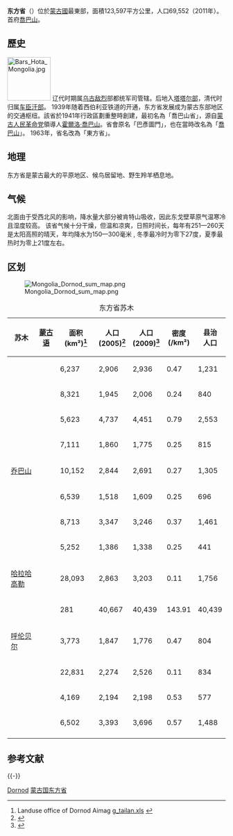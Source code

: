 {{Infobox settlement
| name = 东方省<br />Dornod Province
| native_name = Дорнод аймаг<br />{{MongolUnicode|ᠳᠣᠷᠤᠨᠠᠳᠤ}}{{MongolUnicode|ᠠᠶᠢᠮᠠᠭ}}
| native_name_lang = mn
| settlement_type = [[省_(蒙古國)|省]]
| image_skyline = 
| image_alt =
| image_caption =
| image_flag = Mn flag dornod aimag 2001.svg
| flag_alt =
| image_seal = 
| seal_alt =
| image_shield = Mn coa dornod aimag 2001.svg
| shield_alt =
| nickname =
| motto =
| image_map = Dornod in Mongolia.svg
| map_alt =
| map_caption = 
| pushpin_map =
| pushpin_label_position =
| pushpin_map_alt =
| pushpin_map_caption =
| latd = 48 |latm = 04 |lats =  |latNS = N
| longd = 114 |longm = 30 |longs =  |longEW = E
| coor_pinpoint =
| coordinates_type = 
| coordinates_display = inline,title
| coordinates_footnotes =
| subdivision_type = 國家
| subdivision_name = 蒙古國
| established_title = 成立
| established_date = {{Start date|1941}}
| founder =
| seat_type = 省城
| seat = [[喬巴山_(城市)|喬巴山]]
| government_footnotes =
| leader_party =
| leader_title = 
| leader_name =  
| unit_pref = Metric<!-- or US or UK -->
| area_footnotes =
| area_total_km2 = 123597.43
| area_land_km2 =
| area_water_km2 =
| area_water_percent =
| area_note = 
| elevation_footnotes =
| elevation_m =
| population_footnotes =
| population_total = 69552
| population_as_of = 2011
| population_density_km2 = auto
| population_demonym = 
| population_note = <ref>[http://www.statis.mn/portal/content_files/comppmedia/cxls0x1534.xls Dornod Aimag Statistic Office. Annual Report 2009]{{dead link|date=2017年11月 |bot=InternetArchiveBot |fix-attempted=yes }}</ref>
| timezone1 = UTC+8
| utc_offset1 =
| timezone1_DST =
| utc_offset1_DST =
| postal_code_type =
| postal_code =
| area_code_type =
| area_code = +976 (0)158
| iso_code = MN-061
| website = {{URL|dornod.gov.mn}}
| footnotes =
}}

'''东方省'''（{{lang-mn|Дорнод аймаг|Dornod aimag}}）位於[[蒙古國|蒙古國]]最東部，面積123,597平方公里，人口69,552（2011年）。首府[[喬巴山_(城市)|喬巴山]]。

== 歷史 ==
[[File:Bars_Hota_Mongolia.jpg|100px]]
辽代时期属[[乌古|乌古]][[敌烈|敌烈]]部都统军司管辖。后地入[[塔塔尔部|塔塔尔部]]，清代时归属[[车臣汗部|车臣汗部]]。
1939年随着西伯利亚铁道的开通，东方省发展成为蒙古东部地区的交通枢纽。該省於1941年行政區劃重整時創建，最初名為「喬巴山省」，源自[[蒙古人民革命党|蒙古人民革命党]]領導人[[霍爾洛·喬巴山|霍爾洛·喬巴山]]。省會原名「巴彥圖門」，也在當時改名為「[[喬巴山_(城市)|喬巴山]]」。
1963年，省名改為「東方省」。

== 地理 ==
东方省是蒙古最大的平原地区、候鸟居留地、野生羚羊栖息地。

== 气候 ==
北面由于受西北风的影响，降水量大部分被肯特山吸收，因此东戈壁草原气温寒冷且湿度较高。 该省气候十分干燥，但温和凉爽，日照时间长，每年有251—260天是太阳高照的晴天，年均降水为150—300毫米 , 冬季最冷时为零下27度，夏季最热时为零上21度左右。

== 区划 ==
[[File:Mongolia_Dornod_sum_map.png|thumb]]
{| class="wikitable"
|+ 东方省苏木
|-
! 苏木
! [[蒙古语|蒙古语]]
! 面积 (km²)<ref name="statis">Landuse office of Dornod Aimag [http://www.dornod.mn/gazar/Huuliud_doc/g_tailan.xls g_tailan.xls] {{Wayback|url=http://www.dornod.mn/gazar/Huuliud_doc/g_tailan.xls |date=20070928081604 }}</ref>
! 人口 <br>(2005)<ref>{{Cite web |url=http://www.dornod-library.mn/index.php?option=com_content&view=article&id=78%3A2009-04-07-08-53-42&catid=40%3A2009-04-06-02-54-02&Itemid=83&showall=1 |title=Dornod Aimag Sums |accessdate=2020-05-07 |archive-date=2011-07-22 |archive-url=https://web.archive.org/web/20110722215953/http://www.dornod-library.mn/index.php?option=com_content&view=article&id=78%3A2009-04-07-08-53-42&catid=40%3A2009-04-06-02-54-02&Itemid=83&showall=1 |dead-url=no }}</ref>
! 人口 <br>(2009)<ref>{{Cite web |url=http://www.statis.mn/portal/content_files/comppmedia/cxls0x1601.xls |title=Dornod Aimag Statistical Office.  2009 Annual Report |accessdate=2020-05-07 |archive-date=2012-04-29 |archive-url=https://web.archive.org/web/20120429010045/http://www.statis.mn/portal/content_files/comppmedia/cxls0x1601.xls |dead-url=yes }}</ref>
! 密度<br>(/km²)
! 县治<br>人口
|-
| {{le|巴彦东|Bayandun, Dornod}}     || {{lang|mn|Баяндун }}||6,237||2,906||2,936||0.47||1,231
|-
| {{le|巴彦图门苏木|Bayantümen, Dornod|巴彦图门}}   || {{lang|mn|Баянтүмэн }}||8,321||1,945||2,006||0.24||840
|-
| {{le|巴彦乌拉|Bayan-Uul, Dornod}}    || {{lang|mn|Баян-Уул }}||5,623||4,737||4,451||0.79||2,553
|-
| {{le|布尔干 (东方省)|Bulgan, Dornod|布尔干}}     || {{lang|mn|Булган }}||7,111||1,860||1,775||0.25||815
|-
| [[乔巴山市|乔巴山]]    || {{lang|mn|Чойбалсан }}||10,152||2,844||2,691||0.27||1,305
|-
| {{le|楚伦浩饶特|Chuluunkhoroot, Dornod}} || {{lang|mn|Чулуунхороот (Эрээнцав) }}||6,539||1,518||1,609||0.25||696
|-
| {{le|达锡巴勒巴尔|Dashbalbar, Dornod}}   || {{lang|mn|Дашбалбар  }}||8,713||3,347||3,246||0.37||1,461
|-
| {{le|古尔班扎嘎勒|Gurvanzagal, Dornod}}  || {{lang|mn|Гурванзагал }}||5,252||1,386||1,338||0.25||441
|-
| [[哈拉哈河苏木|哈拉哈高勒]]   || {{lang|mn|Халхгол }}||28,093||2,863||3,203||0.11||1,756
|-
| {{le|克鲁伦苏木|Kherlen, Dornod|克鲁伦}}{{ref label|capital|1}}  || {{lang|mn| Хэрлэн}} ||281||40,667||40,439||143.91||40,439
|-
| [[呼伦贝尔苏木|呼伦贝尔]]   || {{lang|mn|Хөлөнбуйр }}||3,773||1,847||1,776||0.47||804
|-
| {{le|马塔德|Matad, Dornod}}      || {{lang|mn|Матад }}||22,831||2,274||2,526||0.11||834
|-
| {{le|色格楞 (东方省)|Sergelen, Dornod|色格楞}}     || {{lang|mn|Сэргэлэн }}||4,169||2,194||2,198||0.53||577
|-
| {{le|察干鄂博|Tsagaan-Ovoo, Dornod}} || {{lang|mn|Цагаан-Овоо }}||6,502||3,393||3,696||0.57||1,488
|-
|}

== 参考文献 ==
{{Reflist}}

{{-}}
{{蒙古国一级行政区}}

[[Category:蒙古国省份|Dornod]]
[[Category:蒙古国东方省|]]